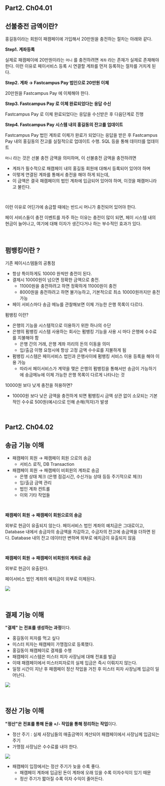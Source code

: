 ## Part2. Ch04.01

## 선불충전 금액이란?

홍길동이라는 회원이 패캠페이에 가입해서 20만원을 충전하는 절차는 아래와 같다.

**Step1. 계좌등록**<br/>

실제로 패캠페이에 20만원이라는 `머니` 를 충전하려면 `계좌` 라는 존재가 실제로 존재해야 한다. 이런 이유로 페이서비스 등록 시 연결할 계좌를 먼저 등록하는 절차를 거치게 된다.<br/>



**Step2. 계좌 → Fastcampus Pay 법인으로 20만원 이체**<br/>

20만원을 Fastcampus Pay 에 이체해야 한다.<br/>



**Step3. Fastcampus Pay 로 이체 완료되었다는 응답 수신**<br/>

Fastcampus Pay 로 이체 완료되었다는 응답을 수신받은 후 다음단계로 진행<br/>



**Step4. Fastcampus Pay 시스템 내의 홍길동의 잔고를 업데이트**<br/>

Fastcampus Pay 법인 계좌로 이체가 완료가 되었다는 응답을 받은 후 Fastcampus Pay 내의 홍길동의 잔고를 실질적으로 업데이트 수행. SQL 등을 통해 데이터를 업데이트<br/>



`머니` 라는 것은 선불 충전 금액을 의미하며, 이 선불충전 금액을 충전하려면 

- 계좌가 필수적으로 패캠페이 내의 홍길동 회원에 대해서 등록되어 있어야 하며
- 이렇게 연결된 계좌를 통해서 충전을 해야 하게 되는데,
- 이 금액은 결국 패캠페이의 법인 계좌에 입금되어 있어야 하며, 이것을 패캠머니라고 불린다.

<br/>



이런 이유로 어딘가에 송금할 때에는 반드시 머니가 충전되어 있어야 한다.<br/>

페이 서비스들이 충전 이벤트를 자주 하는 이유는 충전이 많이 되면, 페이 시스템 내의 현금이 늘어나고, 여기에 대해 이자가 생긴다거나 하는 부수적인 효과가 있다.<br/>

<br/>



## 펌뱅킹이란 ?

기존 페이시스템들의 공통점

- 항상 특이하게도 10000 원씩만 충전이 된다.
- 결제시 10000원이 넘으면 정확한 금액으로 충전.
  - 11000원을 충전하려고 하면 정확하게 11000원이 충전
  - 8000원을 충전하려고 하면 불가능하고, 기본적으로 최소 10000원까지만 충전 가능
- 페이 서비스마다 송금 메뉴를 관찰해보면 이체 가능한 은행 목록이 다르다.



펌뱅킹 이란?

- 은행의 기능을 시스템적으로 이용하기 위한 하나의 수단 
- 은행의 펌뱅킹 시스템 사용하는 회사는 펌뱅킹 기능을 사용 시 마다 은행에 수수료를 지불해야 함
  - 은행 간의 거래, 은행 계좌 끼리의 돈의 이동을 의미
  - 입/출금 이행 요청시에 항상 고정 금액 수수료를 지불하게 됨
- 펌뱅킹 시스템은 페이서비스 법인과 은행사이에 펌뱅킹 서비스 이용 등록을 해야 이용 가능
  - 따라서 페이서비스가 계약을 맺은 은행의 펌뱅킹을 통해서만 송금이 가능하기에 송금메뉴에 이체 가능한 은행 목록이 다르게 나타나는 것



10000원 보다 낮게 충전을 허용하면?

- 10000원 보다 낮은 금액을 충전하게 되면 펌뱅킹시 금액 상관 없이 소모되는 기본적인 수수료 500원(예시)으로 인해 손해(적자)가 발생

<br/>



## Part2. Ch04.02

## 송금 기능 이해

- 패캠페이 회원 → 패캠페이 회원 으로의 송금
  - 서비스 로직, DB Transaction
- 패캠페이 회원 → 패캠페이 비회원의 계좌로 송금
  - 은행 상태 체크 (은행 점검시간, 수신가능 상태 등등 주기적으로 체크)
  - 입/출금 금액 관리
  - 법인 계좌 컨트롤 
  - 이외 기타 작업들

<br/>



**패캠페이 회원 → 패캠페이 회원으로의 송금**<br/>

외부로 현금이 유출되지 않는다. 페이서비스 법인 계좌의 예치금은 그대로이고, Database 내에서 송금자의 송금액을 차감하고, 수금자의 잔고에 송금액을 더하면 된다. Database 내의 잔고 데이터만 변하며 외부로 예치금이 유출되지 않음<br/>

<br/>



**패캠페이 회원 → 패캠페이 비회원의 계좌로 송금**<br/>

외부로 현금이 유출된다.<br/>

페이서비스 법인 계좌의 예치금이 외부로 이체된다.<br/>

![](./img/memo-v2/money-sending.png)

<br/>



## 결제 기능 이해

**"결제" 는 전표를 생성하는 과정**이다.<br/>

- 홍길동이 피자를 먹고 싶다
- 미스터 피자는 패캠페이 가맹점으로 등록했다.
- 홍길동이 패캠페이로 결제를 수행
- 패캠페이 시스템은 미스터 피자 사장님에 대해 전표를 발급
- 이때 패캠페이에서 미스터피자로의 실제 입금은 즉시 이뤄지지 않는다.
- 일정 시간이 지난 후 패캠페이 정산 작업을 거친 후 미스터 피자 사장님께 입금이 일어난다.

![](./img/memo-v2/pay.png)

<br/>



## 정산 기능 이해

**"정산"은 전표를 통해 돈을 +/- 작업을 통해 정리하는 작업**이다.<br/>

- 정산 주기 : 실제 사장님들의 매출금액이 계산되어 패캠페이에서 사장님께 입금되는 주기
- 가맹점 사장님은 수수료를 내야 한다.

![](./img/memo-v2/calculating.png)

- 패캠페이 입장에서는 정산 주기가 늦을 수록 좋다. 
  - 패캠페이 계좌에 입금된 돈이 계좌에 오래 있을 수록 이자수익이 있기 때문
  - 정산 주기가 짧아질 수록 이자 수익이 줄어든다.





